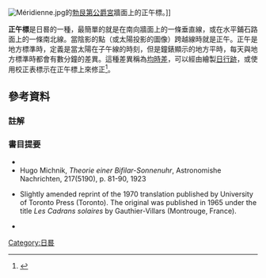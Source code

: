 [[Image:Méridienne.jpg|thumb]]的[[勃艮第公爵宮|勃艮第公爵宮]]牆面上的正午標。]]

'''正午標'''是日晷的一種，最簡單的就是在南向牆面上的一條垂直線，或在水平鋪石路面上的一條南北線。當陰影的點（或太陽投影的圖像）跨越線時就是正午。正午是地方標準時，定義是當太陽在子午線的時刻，但是鐘錶顯示的地方平時，每天與地方標準時都會有數分鐘的差異。這種差異稱為[[均時差|均時差]]，可以經由繪製[[日行跡|日行跡]]，或使用校正表標示在正午標上來修正<ref>{{harvnb|Waugh|1973|pp=18–28}}</ref>。

== 參考資料 ==

=== 註解 ===
{{Reflist|2}}

=== 書目提要 ===
* {{cite book | author = Mayall RN, Mayall MW | year = 1994 | title = Sundials: Their Construction and Use | url = https://archive.org/details/isbn_9780933346710 | edition = 3rd | publisher = Sky Publishing | location = Cambridge, MA | isbn = 0-933346-71-9}}
* Hugo Michnik, ''Theorie einer Bifilar-Sonnenuhr'', Astronomishe Nachrichten, 217(5190), p. 81-90, 1923
* {{cite book | author = Rohr RRJ | year = 1996 | title = Sundials: History, Theory, and Practice | url = https://archive.org/details/sundialshistoryt0000rohr | edition = translated by G. Godin | publisher = Dover | location = New York | isbn = 0-486-29139-1}} Slightly amended reprint of the 1970 translation published by University of Toronto Press (Toronto).  The original was published in 1965 under the title ''Les Cadrans solaires'' by Gauthier-Villars (Montrouge, France).
* {{cite book | author = Waugh AE | year = 1973 | title = Sundials: Their Theory and Construction | url = https://archive.org/details/sundialstheirthe00albe | publisher = Dover Publications | location = New York | isbn = 0-486-22947-5}}

[[Category:日晷|Category:日晷]]

{{measurement-stub}}